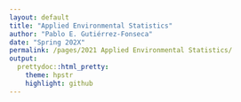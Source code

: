 ```yaml
---
layout: default
title: "Applied Environmental Statistics"
author: "Pablo E. Gutiérrez-Fonseca"
date: "Spring 202X"
permalink: /pages/2021 Applied Environmental Statistics/
output:
  prettydoc::html_pretty:
    theme: hpstr
    highlight: github
---
```

